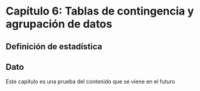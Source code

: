 # Capítulo 6: Tablas de contingencia y agrupación de datos

## Definición de estadística

## Dato

Este capítulo es una prueba del contenido que se viene en el futuro
